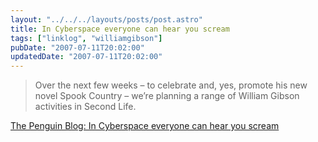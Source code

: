 ```yaml
---
layout: "../../../layouts/posts/post.astro"
title: In Cyberspace everyone can hear you scream
tags: ["linklog", "williamgibson"]
pubDate: "2007-07-11T20:02:00"
updatedDate: "2007-07-11T20:02:00"
---
```


> Over the next few weeks – to celebrate and, yes, promote his new novel Spook Country – we’re planning a range of William Gibson activities in Second Life.

[The Penguin Blog: In Cyberspace everyone can hear you scream](https://penguinukbooks.wordpress.com/2007/07/09/in-cyberspace-e/)
